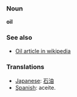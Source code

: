 ===Noun===
'''oil'''
===See also===
*[[w:Oil|Oil article in wikipedia]]
===Translations===
*[[Japanese]]: [[石油]]
*[[Spanish]]: aceite.